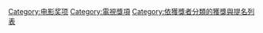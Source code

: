 [[Category:电影奖项|Category:电影奖项]]
[[Category:電視獎項|Category:電視獎項]]
[[Category:依獲獎者分類的獲獎與提名列表|Category:依獲獎者分類的獲獎與提名列表]]